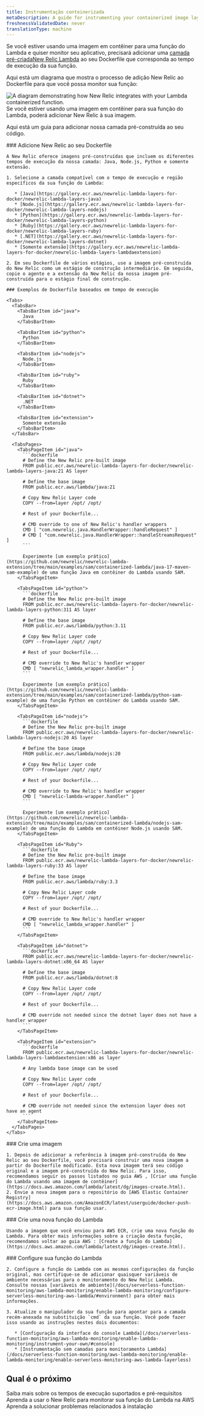 ```yaml
---
title: Instrumentação conteinerizada
metaDescription: A guide for instrumenting your containerized image layer with New Relic.
freshnessValidatedDate: never
translationType: machine
---
```


Se você estiver usando uma imagem em contêiner para uma função do Lambda e quiser monitor seu aplicativo, precisará adicionar uma [camada pré-criadaNew Relic Lambda](https://gallery.ecr.aws/newrelic-lambda-layers-for-docker?page=1) ao seu Dockerfile que corresponda ao tempo de execução da sua função.

Aqui está um diagrama que mostra o processo de adição New Relic ao Dockerfile para que você possa monitor sua função:

<img title="containerized images " alt="A diagram demonstrating how New Relic integrates with your Lambda containerized function." src="/images/serverless_diagram_containerized-images-with-lambda.webp" />

<figcaption>
  Se você estiver usando uma imagem em contêiner para sua função do Lambda, poderá adicionar New Relic à sua imagem.
</figcaption>

Aqui está um guia para adicionar nossa camada pré-construída ao seu código.

<Steps>
  <Step>
    ### Adicione New Relic ao seu Dockerfile

    A New Relic oferece imagens pré-construídas que incluem os diferentes tempos de execução da nossa camada: Java, Node.js, Python e somente extensão.

    1. Selecione a camada compatível com o tempo de execução e região específicos da sua função do Lambda:

       * [Java](https://gallery.ecr.aws/newrelic-lambda-layers-for-docker/newrelic-lambda-layers-java)
       * [Node.js](https://gallery.ecr.aws/newrelic-lambda-layers-for-docker/newrelic-lambda-layers-nodejs)
       * [Python](https://gallery.ecr.aws/newrelic-lambda-layers-for-docker/newrelic-lambda-layers-python)
       * [Ruby](https://gallery.ecr.aws/newrelic-lambda-layers-for-docker/newrelic-lambda-layers-ruby)
       * [.NET](https://gallery.ecr.aws/newrelic-lambda-layers-for-docker/newrelic-lambda-layers-dotnet)
       * [Somente extensão](https://gallery.ecr.aws/newrelic-lambda-layers-for-docker/newrelic-lambda-layers-lambdaextension)

    2. Em seu Dockerfile de vários estágios, use a imagem pré-construída do New Relic como um estágio de construção intermediário. Em seguida, copie o agente e a extensão da New Relic da nossa imagem pré-construída para o estágio final de construção.

    ### Exemplos de Dockerfile baseados em tempo de execução

    <Tabs>
      <TabsBar>
        <TabsBarItem id="java">
          Java
        </TabsBarItem>

        <TabsBarItem id="python">
          Python
        </TabsBarItem>

        <TabsBarItem id="nodejs">
          Node.js
        </TabsBarItem>

        <TabsBarItem id="ruby">
          Ruby
        </TabsBarItem>

        <TabsBarItem id="dotnet">
          .NET
        </TabsBarItem>

        <TabsBarItem id="extension">
          Somente extensão
        </TabsBarItem>
      </TabsBar>

      <TabsPages>
        <TabsPageItem id="java">
          ```dockerfile
          # Define the New Relic pre-built image
          FROM public.ecr.aws/newrelic-lambda-layers-for-docker/newrelic-lambda-layers-java:21 AS layer

          # Define the base image
          FROM public.ecr.aws/lambda/java:21

          # Copy New Relic Layer code
          COPY --from=layer /opt/ /opt/

          # Rest of your Dockerfile...

          # CMD override to one of New Relic's handler wrappers
          CMD [ "com.newrelic.java.HandlerWrapper::handleRequest" ]
          # CMD [ "com.newrelic.java.HandlerWrapper::handleStreamsRequest" ]
          ```

          Experimente [um exemplo prático](https://github.com/newrelic/newrelic-lambda-extension/tree/main/examples/sam/containerized-lambda/java-17-maven-sam-example) de uma função Java em contêiner do Lambda usando SAM.
        </TabsPageItem>

        <TabsPageItem id="python">
          ```dockerfile
          # Define the New Relic pre-built image
          FROM public.ecr.aws/newrelic-lambda-layers-for-docker/newrelic-lambda-layers-python:311 AS layer

          # Define the base image
          FROM public.ecr.aws/lambda/python:3.11

          # Copy New Relic Layer code
          COPY --from=layer /opt/ /opt/

          # Rest of your Dockerfile...

          # CMD override to New Relic's handler wrapper
          CMD [ "newrelic_lambda_wrapper.handler" ]
          ```

          Experimente [um exemplo prático](https://github.com/newrelic/newrelic-lambda-extension/tree/main/examples/sam/containerized-lambda/python-sam-example) de uma função Python em contêiner do Lambda usando SAM.
        </TabsPageItem>

        <TabsPageItem id="nodejs">
          ```dockerfile
          # Define the New Relic pre-built image
          FROM public.ecr.aws/newrelic-lambda-layers-for-docker/newrelic-lambda-layers-nodejs:20 AS layer

          # Define the base image
          FROM public.ecr.aws/lambda/nodejs:20

          # Copy New Relic Layer code
          COPY --from=layer /opt/ /opt/

          # Rest of your Dockerfile...

          # CMD override to New Relic's handler wrapper
          CMD [ "newrelic-lambda-wrapper.handler" ]
          ```

          Experimente [um exemplo prático](https://github.com/newrelic/newrelic-lambda-extension/tree/main/examples/sam/containerized-lambda/nodejs-sam-example) de uma função do Lambda em contêiner Node.js usando SAM.
        </TabsPageItem>

        <TabsPageItem id="Ruby">
          ```dockerfile
          # Define the New Relic pre-built image
          FROM public.ecr.aws/newrelic-lambda-layers-for-docker/newrelic-lambda-layers-ruby:33 AS layer

          # Define the base image
          FROM public.ecr.aws/lambda/ruby:3.3

          # Copy New Relic Layer code
          COPY --from=layer /opt/ /opt/

          # Rest of your Dockerfile...

          # CMD override to New Relic's handler wrapper
          CMD [ "newrelic_lambda_wrapper.handler" ]
          ```
        </TabsPageItem>

        <TabsPageItem id="dotnet">
          ```dockerfile
          FROM public.ecr.aws/newrelic-lambda-layers-for-docker/newrelic-lambda-layers-dotnet:x86_64 AS layer

          # Define the base image
          FROM public.ecr.aws/lambda/dotnet:8

          # Copy New Relic Layer code
          COPY --from=layer /opt/ /opt/

          # Rest of your Dockerfile...

          # CMD override not needed since the dotnet layer does not have a handler wrapper
          ```
        </TabsPageItem>

        <TabsPageItem id="extension">
          ```dockerfile
          FROM public.ecr.aws/newrelic-lambda-layers-for-docker/newrelic-lambda-layers-lambdaextension:x86 as layer

          # Any lambda base image can be used

          # Copy New Relic Layer code
          COPY --from=layer /opt/ /opt/

          # Rest of your Dockerfile...

          # CMD override not needed since the extension layer does not have an agent
          ```
        </TabsPageItem>
      </TabsPages>
    </Tabs>
  </Step>

  <Step>
    ### Crie uma imagem

    1. Depois de adicionar a referência à imagem pré-construída do New Relic ao seu Dockerfile, você precisará construir uma nova imagem a partir do Dockerfile modificado. Esta nova imagem terá seu código original e a imagem pré-construída do New Relic. Para isso, recomendamos seguir os passos listados no guia AWS , [Criar uma função do Lambda usando uma imagem de contêiner](https://docs.aws.amazon.com/lambda/latest/dg/images-create.html).
    2. Envie a nova imagem para o repositório do [AWS Elastic Container Registry](https://docs.aws.amazon.com/AmazonECR/latest/userguide/docker-push-ecr-image.html) para sua função usar.
  </Step>

  <Step>
    ### Crie uma nova função do Lambda

    Usando a imagem que você enviou para AWS ECR, crie uma nova função do Lambda. Para obter mais informações sobre a criação desta função, recomendamos voltar ao guia AWS : [Create a função do Lambda](https://docs.aws.amazon.com/lambda/latest/dg/images-create.html).
  </Step>

  <Step>
    ### Configure sua função do Lambda

    2. Configure a função do Lambda com as mesmas configurações da função original, mas certifique-se de adicionar quaisquer variáveis de ambiente necessárias para o monitoramento do New Relic Lambda. Consulte nossas [variáveis de ambiente](/docs/serverless-function-monitoring/aws-lambda-monitoring/enable-lambda-monitoring/configure-serverless-monitoring-aws-lambda/#environment) para obter mais informações.

    3. Atualize o manipulador da sua função para apontar para a camada recém-anexada na substituição `cmd` da sua função. Você pode fazer isso usando as instruções nestes dois documentos:

       * [Configuração da interface do console Lambda](/docs/serverless-function-monitoring/aws-lambda-monitoring/enable-lambda-monitoring/instrument-your-own/#console)
       * [Instrumentação sem camadas para monitoramento Lambda](/docs/serverless-function-monitoring/aws-lambda-monitoring/enable-lambda-monitoring/enable-serverless-monitoring-aws-lambda-layerless)
  </Step>
</Steps>

## Qual é o próximo

<DocTiles>
  <DocTile title="Compatibility and requirement" path="/docs/serverless-function-monitoring/aws-lambda-monitoring/instrument-lambda-function/compatibility-requirement-lambda-monitoring">Saiba mais sobre os tempos de execução suportados e pré-requisitos</DocTile> <DocTile title="Data and UI" path="/docs/serverless-function-monitoring/aws-lambda-monitoring/ui-data/understand-lambda-monitoring-ui/">Aprenda a usar o New Relic para monitorar sua função do Lambda na AWS </DocTile><DocTile title="Troubleshooting" path="/docs/serverless-function-monitoring/aws-lambda-monitoring/troubleshooting">Aprenda a solucionar problemas relacionados à instalação</DocTile>
</DocTiles>
